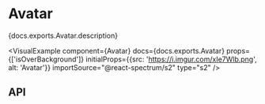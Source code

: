 


# Avatar

<PageDescription>{docs.exports.Avatar.description}</PageDescription>

<VisualExample
  component={Avatar}
  docs={docs.exports.Avatar}
  props={['isOverBackground']}
  initialProps={{src: 'https://i.imgur.com/xIe7Wlb.png', alt: 'Avatar'}}
  importSource="@react-spectrum/s2"
  type="s2" />

## API

<PropTable component={docs.exports.Avatar} links={docs.links} />

